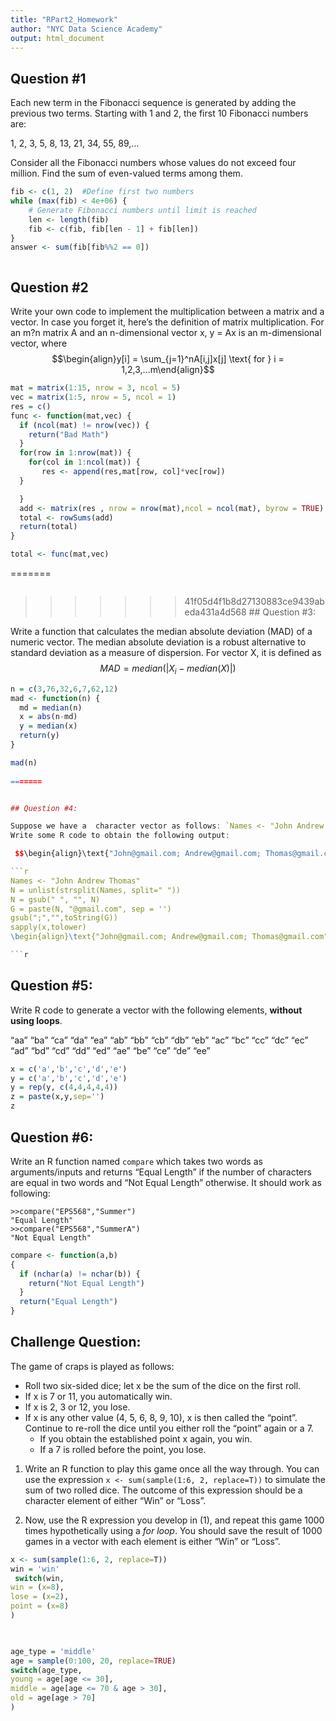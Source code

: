 ```yaml
---
title: "RPart2_Homework"
author: "NYC Data Science Academy"
output: html_document
---
```

## Question #1	

Each new term in the Fibonacci sequence is generated by adding the previous two terms. Starting with 1 and 2, the first 10 Fibonacci numbers are:

1, 2, 3, 5, 8, 13, 21, 34, 55, 89,...

Consider all the Fibonacci numbers whose values do not exceed four million. Find the sum of even-valued terms among them.

```r


fib <- c(1, 2)  #Define first two numbers
while (max(fib) < 4e+06) {
    # Generate Fibonacci numbers until limit is reached
    len <- length(fib)
    fib <- c(fib, fib[len - 1] + fib[len])
}
answer <- sum(fib[fib%%2 == 0])



```

## Question #2

Write your own code to implement the multiplication between a matrix and a vector. In case you forget it, here's the definition of matrix multiplication. For an m?n matrix A and an n-dimensional vector x, y = Ax is an m-dimensional vector, where 
$$\begin{align}y[i] = \sum_{j=1}^nA[i,j]x[j] \text{ for } i = 1,2,3,...m\end{align}$$

```r
mat = matrix(1:15, nrow = 3, ncol = 5)
vec = matrix(1:5, nrow = 5, ncol = 1)
res = c()
func <- function(mat,vec) {
  if (ncol(mat) != nrow(vec)) {
    return("Bad Math")
  }
  for(row in 1:nrow(mat)) {
    for(col in 1:ncol(mat)) {
       res <- append(res,mat[row, col]*vec[row])
  }

  }
  add <- matrix(res , nrow = nrow(mat),ncol = ncol(mat), byrow = TRUE)
  total <- rowSums(add)
  return(total)
}

total <- func(mat,vec)
```

=======
\begin{align}y[i] = \sum_{j=1}^nA[i,j]x[j] \text{ for } i = 1,2,3,...m\end{align}

```r

```


>>>>>>> 41f05d4f1b8d27130883ce9439abeda431a4d568
## Question #3:

Write a function that calculates the median absolute deviation (MAD) of a numeric vector. The median absolute deviation is a robust alternative to standard deviation as a measure of dispersion. For vector X, it is defined as  
$$MAD = median(|X_i-median(X)|)$$
```r
n = c(3,76,32,6,7,62,12)
mad <- function(n) {
  md = median(n)
  x = abs(n-md)
  y = median(x)
  return(y)
}

mad(n)
     
=======


## Question #4: 

Suppose we have a  character vector as follows: `Names <- "John Andrew Thomas"`
Write some R code to obtain the following output:

 $$\begin{align}\text{"John@gmail.com; Andrew@gmail.com; Thomas@gmail.com"}\end{align}$$

```r
Names <- "John Andrew Thomas"
N = unlist(strsplit(Names, split=" "))
N = gsub(" ", "", N)
G = paste(N, "@gmail.com", sep = '')
gsub(";","",toString(G))
sapply(x,tolower)
\begin{align}\text{"John@gmail.com; Andrew@gmail.com; Thomas@gmail.com"}\end{align}

```r

```

## Question #5:

Write R code to generate a vector with the following elements, **without using loops**.

"aa" "ba" "ca" "da" "ea" "ab" "bb" "cb" "db" "eb" "ac" "bc" "cc" "dc" "ec" "ad" "bd" "cd" "dd" "ed" "ae" "be" "ce" "de" "ee"

```r
x = c('a','b','c','d','e')
y = c('a','b','c','d','e')
y = rep(y, c(4,4,4,4,4))
z = paste(x,y,sep='')
z

```

## Question #6:

Write an R function named `compare` which takes two words as arguments/inputs and returns "Equal Length" if the number of characters are equal in two words and "Not Equal Length" otherwise. It should work as following: 
```
>>compare("EPS568","Summer") 
"Equal Length"					
>>compare("EPS568","SummerA") 
"Not Equal Length"
```
```r
compare <- function(a,b)
{
  if (nchar(a) != nchar(b)) {
    return("Not Equal Length")
  }
  return("Equal Length")
}

```

## Challenge Question:

The game of craps is played as follows:

* Roll two six-sided dice; let x be the sum of the dice on the first roll.
* If x is 7 or 11, you automatically win.
* If x is 2, 3 or 12, you lose.
* If x is any other value (4, 5, 6, 8, 9, 10), x is then called the "point". Continue to re-roll the dice until you either roll the "point" again or a 7. 
    + If you obtain the established point x again, you win.
    + If a 7 is rolled before the point, you lose.


1. Write an R function to play this game once all the way through. You can use the expression 
`x <- sum(sample(1:6, 2, replace=T))` 
to simulate the sum of two rolled dice. The outcome of this expression should be a character element of either "Win" or "Loss".

2. Now, use the R expression you develop in (1), and repeat this game 1000 times hypothetically using a *for loop*. You should save the result of 1000 games in a vector with each element is either "Win" or "Loss". 

```r
x <- sum(sample(1:6, 2, replace=T))
win = 'win'
 switch(win,
win = (x=8),
lose = (x=2),
point = (x=8)
)


 
age_type = 'middle'
age = sample(0:100, 20, replace=TRUE)
switch(age_type,
young = age[age <= 30],
middle = age[age <= 70 & age > 30],
old = age[age > 70]
)

```





